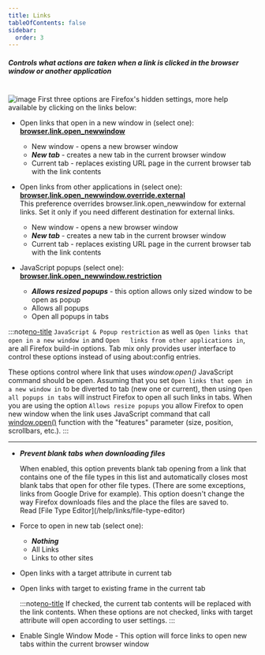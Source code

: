 ```yaml
---
title: Links
tableOfContents: false
sidebar:
  order: 3
---
```



##### Controls what actions are taken when a link is clicked in the browser window or another application

<br />

<Image class="help-img" src={linksImage} alt="image" />
First three options are Firefox's hidden settings, more help available by clicking on the links below:

- Open links that open in a new window in (select one):
  [<b>browser.link.open_newwindow</b>][OPEN_NEWWINDOW]

  - New window - opens a new browser window
  - **_New tab_** - creates a new tab in the current browser window
  - Current tab - replaces existing URL page in the current browser tab with the link contents

- Open links from other applications in (select one):
  [<b>browser.link.open_newwindow.override.external</b>][OPEN_NEWWINDOW] <br /> This preference
  overrides browser.link.open_newwindow for external links. Set it only if you need different
  destination for external links.

  - New window - opens a new browser window
  - **_New tab_** - creates a new tab in the current browser window
  - Current tab - replaces existing URL page in the current browser tab with the link contents

- JavaScript popups (select one):
  [<b>browser.link.open_newwindow.restriction</b>](http://kb.mozillazine.org/Browser.link.open_newwindow.restriction)
  - **_Allows resized popups_** - this option allows only sized window to be open as popup
  - Allows all popups
  - Open all popups in tabs

:::note[no-title]
`JavaScript & Popup restriction` as well as `Open links that open in a new window in` and
`Open   links from other applications in`, are all Firefox build-in options. Tab mix only provides
user interface to control these options instead of using about\:config entries. <br />

These options control where link that uses _window.open()_ JavaScript command should be open.
Assuming that you set `Open links that open in a new window in` to be diverted to tab (new one or
current), then using `Open all popups in tabs` will instruct Firefox to open all such links in tabs.
When you are using the option `Allows resize popups` you allow Firefox to open new window when the
link uses JavaScript command that call
[window.open()](https://developer.mozilla.org/en-US/docs/Web/API/Window/open) function with the
"features" parameter (size, position, scrollbars, etc.).
:::

---

- **_Prevent blank tabs when downloading files_**

  <div class="-mb-4"></div>
  When enabled, this option prevents blank tab opening from a link that contains one of the file
  types in this list and automatically closes most blank tabs that open for other file types. (There
  are some exceptions, links from Google Drive for example). This option doesn't change the way
  Firefox downloads files and the place the files are saved to. <br /> Read [File Type
  Editor](/help/links/file-type-editor)

- Force to open in new tab (select one):

  - **_Nothing_**
  - All Links
  - Links to other sites

- Open links with a target attribute in current tab

- Open links with target to existing frame in the current tab

  :::note[no-title]
  If checked, the current tab contents will be replaced with the link contents. When these options
  are not checked, links with target attribute will open according to user settings.
  :::

- Enable Single Window Mode - This option will force links to open new tabs within the current
  browser window

[OPEN_NEWWINDOW]: http://kb.mozillazine.org/Browser.link.open_newwindow
[no-title]: #
